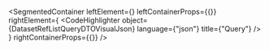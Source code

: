
<SegmentedContainer
  leftElement={<DatasetRefListQueryDTODesc />}
  leftContainerProps={{}}
  rightElement={
    <CodeHighlighter
      object={DatasetRefListQueryDTOVisualJson}
      language={"json"}
      title={"Query"}
    />
  }
  rightContainerProps={{}}
/>
